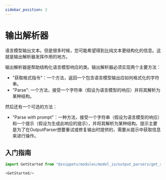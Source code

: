 ```yaml
---
sidebar_position: 2
---
```

# 输出解析器

语言模型输出文本。但是很多时候，您可能希望得到比纯文本更结构化的信息。这就是输出解析器发挥作用的地方。

输出解析器是帮助结构化语言模型响应的类。输出解析器必须实现两个主要方法：

- "获取格式指令"：一个方法，返回一个包含语言模型输出应如何格式化的字符串。
- "Parse": 一个方法，接受一个字符串（假设为语言模型的响应）并将其解析为某种结构。

然后还有一个可选的方法：

- "Parse with prompt"：一种方法，接受一个字符串（假设为语言模型的响应）和一个提示（假设为生成此响应的提示），并将其解析为某种结构。提示主要是为了在OutputParser想要重试或修复输出时提供的，需要从提示中获取信息来进行操作。

## 入门指南

```javascript
import GetStarted from "@snippets/modules/model_io/output_parsers/get_started.mdx"

<GetStarted/>
```
